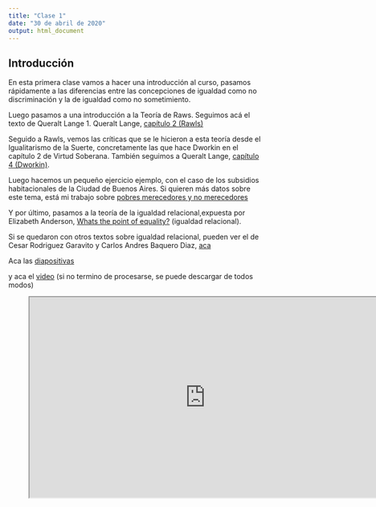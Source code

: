 ```yaml
---
title: "Clase 1"
date: "30 de abril de 2020"
output: html_document
---
```

## Introducción

En esta primera clase vamos a hacer una introducción al curso, pasamos rápidamente a las diferencias entre las concepciones de igualdad como no discriminación y la de igualdad como no sometimiento.

Luego pasamos a una introducción a la Teoría de Raws. Seguimos acá  el texto de Queralt Lange
1. Queralt Lange, [capítulo 2 (Rawls)](https://drive.google.com/open?id=0B50ljTnhr79kUVRhc2E2TFphWnc)

Seguido a Rawls, vemos las críticas que se le hicieron a esta teoría desde el Igualitarismo de la Suerte, concretamente las que hace Dworkin en el capítulo 2 de Virtud Soberana. También seguimos a Queralt Lange, [capítulo 4 (Dworkin)](https://drive.google.com/open?id=0B50ljTnhr79kdEZybzdoMlR5aVU).

Luego hacemos un pequeño ejercicio ejemplo, con el caso de los subsidios habitacionales de la Ciudad de Buenos Aires. Si quieren más datos sobre este tema, está mi trabajo sobre [pobres merecedores y no merecedores](https://www.palermo.edu/derecho/revista_juridica/pub-15/Revista_Juridica_Ano15-N1_02.pdf)

Y por último, pasamos a la teoría de la igualdad relacional,expuesta por Elizabeth Anderson, [Whats the point of equality?](https://drive.google.com/open?id=0B50ljTnhr79kRkd5MWQwMVNRUmM) (igualdad relacional).

Si se quedaron con otros textos sobre igualdad relacional, pueden ver el de Cesar Rodriguez Garavito y Carlos Andres Baquero Diaz, [aca](https://www.dejusticia.org/wp-content/uploads/2017/04/fi_name_recurso_745.pdf)

Aca las [diapositivas](https://focused-clarke-aca23e.netlify.app/)

y aca el [video](https://drive.google.com/open?id=1t4q9uCV8yYe4kBgw1QMZBPIBY6o8ZqLb)
(si no termino de procesarse, se puede descargar de todos modos)
<!-- blank line -->
<figure class="video_container">
  <iframe width="700" height="400"  
  src="https://drive.google.com/file/d/1t4q9uCV8yYe4kBgw1QMZBPIBY6o8ZqLb/view?usp=sharing" frameborder="1" allowfullscreen="true"> </iframe>
</figure>
<!-- blank line -->

